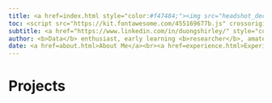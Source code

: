 ```yaml
---
title: <a href=index.html style="color:#f47484;"><img src="headshot_dec22.png"><br>Shirley Duong</a>
toc: <script src="https://kit.fontawesome.com/455169677b.js" crossorigin="anonymous"></script>
subtitle: <a href="https://www.linkedin.com/in/duongshirley/" style="color:#8c7edc;"><i class="fa-brands fa-linkedin" style="font-size:36px"></i></a> <a href="https://github.com/s-duong" style="color:#8c7edc;"><i class="fa fa-github" style="font-size:36px"></i></a> <a href="https://www.researchgate.net/profile/Shirley-Duong" style="color:#8c7edc;"><i class="fa-brands fa-researchgate" style="font-size:36px"></i></a> <a href="https://twitter.com/ShirleyDoesMath" style="color:#8c7edc;"><i class="fa-brands fa-square-twitter" style="font-size:36px"></i></a>
author: <b>Data</b> enthusiast, early learning <b>researcher</b>, amateur pie <b>artist</b>
date: <a href=about.html>About Me</a><br><a href=experience.html>Experience</a><br><a href=projects.html><b>Projects</b></a><br><a href=publications.html>Publications</a><br><a href=art.html>Pie Art</a><br><a href=credits.html>Credits</a>
---
```


# Projects 
